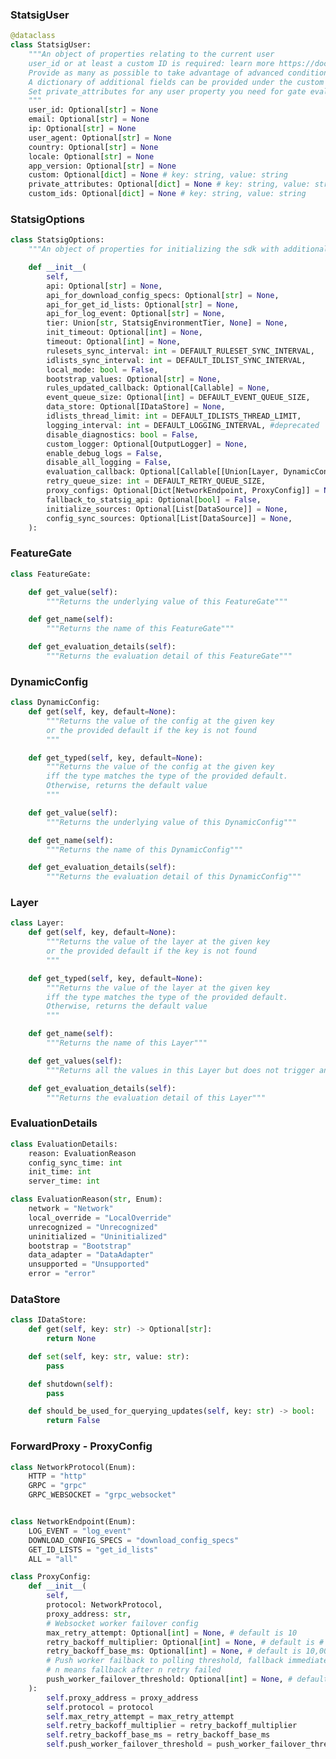 ### StatsigUser

```py
@dataclass
class StatsigUser:
    """An object of properties relating to the current user
    user_id or at least a custom ID is required: learn more https://docs.statsig.com/messages/serverRequiredUserID
    Provide as many as possible to take advantage of advanced conditions in the statsig console
    A dictionary of additional fields can be provided under the custom field
    Set private_attributes for any user property you need for gate evaluation but prefer stripped from logs/metrics
    """
    user_id: Optional[str] = None
    email: Optional[str] = None
    ip: Optional[str] = None
    user_agent: Optional[str] = None
    country: Optional[str] = None
    locale: Optional[str] = None
    app_version: Optional[str] = None 
    custom: Optional[dict] = None # key: string, value: string
    private_attributes: Optional[dict] = None # key: string, value: string
    custom_ids: Optional[dict] = None # key: string, value: string
```

### StatsigOptions

```py
class StatsigOptions:
    """An object of properties for initializing the sdk with additional parameters"""

    def __init__(
        self,
        api: Optional[str] = None,
        api_for_download_config_specs: Optional[str] = None,
        api_for_get_id_lists: Optional[str] = None,
        api_for_log_event: Optional[str] = None,
        tier: Union[str, StatsigEnvironmentTier, None] = None,
        init_timeout: Optional[int] = None,
        timeout: Optional[int] = None,
        rulesets_sync_interval: int = DEFAULT_RULESET_SYNC_INTERVAL,
        idlists_sync_interval: int = DEFAULT_IDLIST_SYNC_INTERVAL,
        local_mode: bool = False,
        bootstrap_values: Optional[str] = None,
        rules_updated_callback: Optional[Callable] = None,
        event_queue_size: Optional[int] = DEFAULT_EVENT_QUEUE_SIZE,
        data_store: Optional[IDataStore] = None,
        idlists_thread_limit: int = DEFAULT_IDLISTS_THREAD_LIMIT,
        logging_interval: int = DEFAULT_LOGGING_INTERVAL, #deprecated
        disable_diagnostics: bool = False,
        custom_logger: Optional[OutputLogger] = None,
        enable_debug_logs = False,
        disable_all_logging = False,
        evaluation_callback: Optional[Callable[[Union[Layer, DynamicConfig, FeatureGate]], None]] = None,
        retry_queue_size: int = DEFAULT_RETRY_QUEUE_SIZE,
        proxy_configs: Optional[Dict[NetworkEndpoint, ProxyConfig]] = None,
        fallback_to_statsig_api: Optional[bool] = False,
        initialize_sources: Optional[List[DataSource]] = None,
        config_sync_sources: Optional[List[DataSource]] = None,
    ):
```

### FeatureGate

```py
class FeatureGate:

    def get_value(self):
        """Returns the underlying value of this FeatureGate"""

    def get_name(self):
        """Returns the name of this FeatureGate"""

    def get_evaluation_details(self):
        """Returns the evaluation detail of this FeatureGate"""
```

### DynamicConfig

```py
class DynamicConfig:
    def get(self, key, default=None):
        """Returns the value of the config at the given key
        or the provided default if the key is not found
        """

    def get_typed(self, key, default=None):
        """Returns the value of the config at the given key
        iff the type matches the type of the provided default.
        Otherwise, returns the default value
        """

    def get_value(self):
        """Returns the underlying value of this DynamicConfig"""

    def get_name(self):
        """Returns the name of this DynamicConfig"""

    def get_evaluation_details(self):
        """Returns the evaluation detail of this DynamicConfig"""
```

### Layer

```py
class Layer:
    def get(self, key, default=None):
        """Returns the value of the layer at the given key
        or the provided default if the key is not found
        """

    def get_typed(self, key, default=None):
        """Returns the value of the layer at the given key
        iff the type matches the type of the provided default.
        Otherwise, returns the default value
        """

    def get_name(self):
        """Returns the name of this Layer"""

    def get_values(self):
        """Returns all the values in this Layer but does not trigger an exposure log"""

    def get_evaluation_details(self):
        """Returns the evaluation detail of this Layer"""
```

### EvaluationDetails

```py
class EvaluationDetails:
    reason: EvaluationReason
    config_sync_time: int
    init_time: int
    server_time: int

class EvaluationReason(str, Enum):
    network = "Network"
    local_override = "LocalOverride"
    unrecognized = "Unrecognized"
    uninitialized = "Uninitialized"
    bootstrap = "Bootstrap"
    data_adapter = "DataAdapter"
    unsupported = "Unsupported"
    error = "error"
```

### DataStore

```py
class IDataStore:
    def get(self, key: str) -> Optional[str]:
        return None

    def set(self, key: str, value: str):
        pass

    def shutdown(self):
        pass

    def should_be_used_for_querying_updates(self, key: str) -> bool:
        return False
```

### ForwardProxy - ProxyConfig
```py
class NetworkProtocol(Enum):
    HTTP = "http"
    GRPC = "grpc"
    GRPC_WEBSOCKET = "grpc_websocket"


class NetworkEndpoint(Enum):
    LOG_EVENT = "log_event"
    DOWNLOAD_CONFIG_SPECS = "download_config_specs"
    GET_ID_LISTS = "get_id_lists"
    ALL = "all"

class ProxyConfig:
    def __init__(
        self,
        protocol: NetworkProtocol,
        proxy_address: str,
        # Websocket worker failover config
        max_retry_attempt: Optional[int] = None, # default is 10
        retry_backoff_multiplier: Optional[int] = None, # default is # default is 5
        retry_backoff_base_ms: Optional[int] = None, # default is 10,000 ms
        # Push worker failback to polling threshold, fallback immediate set 0,
        # n means fallback after n retry failed
        push_worker_failover_threshold: Optional[int] = None, # default is 4, about 30 minutes
    ):
        self.proxy_address = proxy_address
        self.protocol = protocol
        self.max_retry_attempt = max_retry_attempt
        self.retry_backoff_multiplier = retry_backoff_multiplier
        self.retry_backoff_base_ms = retry_backoff_base_ms
        self.push_worker_failover_threshold = push_worker_failover_threshold
```